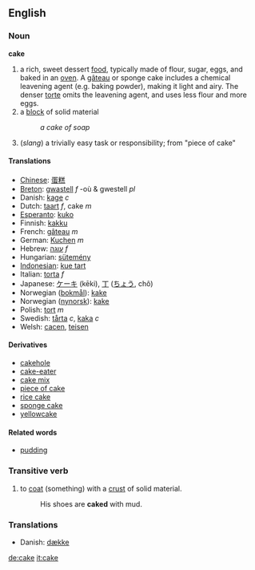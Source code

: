 ==English==
=== Noun ===
'''cake'''

#a rich, sweet dessert [[food]], typically made of flour, sugar, eggs, and baked in an [[oven]]. A [[gâteau]] or sponge cake includes a chemical leavening agent (e.g. baking powder), making it light and airy. The denser [[torte]] omits the leavening agent, and uses less flour and more eggs.
#a [[block]] of solid material
#:''a cake of soap''
#(''slang'') a trivially easy task or responsibility; from "piece of cake"

==== Translations ====
*[[Chinese]]: [[蛋糕]]
*[[Breton]]: [[gwastell]] ''f'' -où & gwestell ''pl''
* Danish: [[kage]] ''c''
*Dutch: [[taart]] ''f'', cake ''m''
*[[Esperanto]]: [[kuko]]
*Finnish: [[kakku]]
*French: [[gâteau]] ''m''
*German: [[Kuchen]] ''m''
*Hebrew: [[עוגה]] ''f''
*Hungarian: [[sütemény]]
*[[Indonesian]]: [[kue tart]]
*Italian: [[torta]] ''f''
*Japanese: [[ケーキ]] (kēki), [[丁]] ([[ちょう]], chô)
*Norwegian ([[bokmål]]): [[kake]]
*Norwegian ([[nynorsk]]): [[kake]]
*Polish: [[tort]] ''m''
*Swedish: [[tårta]] ''c'', [[kaka]] ''c''
*Welsh: [[cacen]], [[teisen]]

====Derivatives====
*[[cakehole]]
*[[cake-eater]]
*[[cake mix]]
*[[piece of cake]]
*[[rice cake]]
*[[sponge cake]]
*[[yellowcake]]

====Related words====
*[[pudding]]

===Transitive verb===

# to [[coat]] (something) with a [[crust]] of solid material.
#:His shoes are '''caked''' with mud.

===Translations===

* Danish: [[dække]]

[[de:cake]]
[[it:cake]]